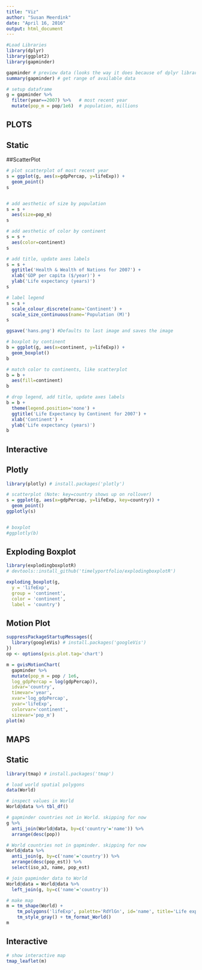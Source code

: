 ```yaml
---
title: "Viz"
author: "Susan Meerdink"
date: "April 16, 2016"
output: html_document
---
```


```r
#Load Libraries
library(dplyr)
library(ggplot2)
library(gapminder)

gapminder # preview data (looks the way it does because of dplyr library)
summary(gapminder) # get range of available data

# setup dataframe
g = gapminder %>%
  filter(year==2007) %>%   # most recent year 
  mutate(pop_m = pop/1e6)  # population, millions
```

## PLOTS
## Static 
##ScatterPlot
```r
# plot scatterplot of most recent year 
s = ggplot(g, aes(x=gdpPercap, y=lifeExp)) + 
  geom_point()
s


# add aesthetic of size by population
s = s + 
  aes(size=pop_m)
s

# add aesthetic of color by continent
s = s + 
  aes(color=continent)
s

# add title, update axes labels
s = s + 
  ggtitle('Health & Wealth of Nations for 2007') +
  xlab('GDP per capita ($/year)') +
  ylab('Life expectancy (years)')
s

# label legend
s = s + 
  scale_colour_discrete(name='Continent') +
  scale_size_continuous(name='Population (M)')
s

ggsave('hans.png') #Defaults to last image and saves the image
```

```r
# boxplot by continent
b = ggplot(g, aes(x=continent, y=lifeExp)) +
  geom_boxplot()
b

# match color to continents, like scatterplot
b = b +
  aes(fill=continent)
b

# drop legend, add title, update axes labels
b = b +
  theme(legend.position='none') +
  ggtitle('Life Expectancy by Continent for 2007') +
  xlab('Continent') +
  ylab('Life expectancy (years)')
b
```

## Interactive 
## Plotly
```r
library(plotly) # install.packages('plotly')

# scatterplot (Note: key=country shows up on rollover)
s = ggplot(g, aes(x=gdpPercap, y=lifeExp, key=country)) +
  geom_point()
ggplotly(s)


# boxplot
#ggplotly(b)
```
## Exploding Boxplot
```r
library(explodingboxplotR) 
# devtools::install_github('timelyportfolio/explodingboxplotR')

exploding_boxplot(g,
  y = 'lifeExp',
  group = 'continent',
  color = 'continent',
  label = 'country')
```
## Motion Plot
```r
suppressPackageStartupMessages({
  library(googleVis) # install.packages('googleVis')
})
op <- options(gvis.plot.tag='chart')

m = gvisMotionChart(
  gapminder %>%
  mutate(pop_m = pop / 1e6,
  log_gdpPercap = log(gdpPercap)), 
  idvar='country', 
  timevar='year', 
  xvar='log_gdpPercap', 
  yvar='lifeExp', 
  colorvar='continent',
  sizevar='pop_m')
plot(m)
```

## MAPS
## Static
```r
library(tmap) # install.packages('tmap')

# load world spatial polygons
data(World)

# inspect values in World
World@data %>% tbl_df()

# gapminder countries not in World. skipping for now
g %>% 
  anti_join(World@data, by=c('country'='name')) %>% 
  arrange(desc(pop))

# World countries not in gapminder. skipping for now
World@data %>% 
  anti_join(g, by=c('name'='country')) %>% 
  arrange(desc(pop_est)) %>%
  select(iso_a3, name, pop_est)

# join gapminder data to World
World@data = World@data %>%
  left_join(g, by=c('name'='country'))

# make map
m = tm_shape(World) +
    tm_polygons('lifeExp', palette='RdYlGn', id='name', title='Life expectancy (years)', auto.palette.mapping=F) +
    tm_style_gray() + tm_format_World()
m
```

## Interactive
```r
# show interactive map
tmap_leaflet(m)
```


